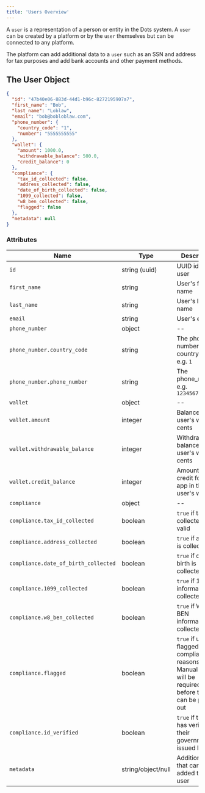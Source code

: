```yaml
---
title: 'Users Overview'
---
```


A `user` is a representation of a person or entity in the Dots system. A `user` can be created by a platform or by the `user` themselves but can be connected to any platform.

The platform can add additional data to a `user` such as an SSN and address for tax purposes and add bank accounts and other payment methods.

## The User Object

```json Example
{
  "id": "47b40e06-883d-44d1-b96c-8272195907a7",
  "first_name": "Bob",
  "last_name": "Loblaw",
  "email": "bob@bobloblaw.com",
  "phone_number": {
    "country_code": "1",
    "number": "5555555555"
  },
  "wallet": {
    "amount": 1000.0,
    "withdrawable_balance": 500.0,
    "credit_balance": 0
  },
  "compliance": {
    "tax_id_collected": false,
    "address_collected": false,
    "date_of_birth_collected": false,
    "1099_collected": false,
    "w8_ben_collected": false,
    "flagged": false
  },
  "metadata": null
}
```

### Attributes

| Name                                 | Type               | Description                                                                                                  |
| ------------------------------------ | ------------------ | ------------------------------------------------------------------------------------------------------------ |
| `id`                                 | string (uuid)      | UUID id of the user                                                                                          |
| `first_name`                         | string             | User's first name                                                                                            |
| `last_name`                          | string             | User's last name                                                                                             |
| `email`                              | string             | User's email                                                                                                 |
| `phone_number`                       | object             | \--                                                                                                          |
| `phone_number.country_code`          | string             | The phone number country code e.g. `1`                                                                       |
| `phone_number.phone_number`          | string             | The phone_number e.g. `1234567890`                                                                           |
| `wallet`                             | object             | \--                                                                                                          |
| `wallet.amount`                      | integer            | Balance of the user's wallet in cents                                                                        |
| `wallet.withdrawable_balance`        | integer            | Withdrawable balance of the user's wallet in cents                                                           |
| `wallet.credit_balance`              | integer            | Amount of credit for your app in the user's wallet                                                           |
| `compliance`                         | object             | \--                                                                                                          |
| `compliance.tax_id_collected`        | boolean            | `true` if tax id is collected and valid                                                                      |
| `compliance.address_collected`       | boolean            | `true` if address is collected                                                                               |
| `compliance.date_of_birth_collected` | boolean            | `true` if date of birth is collected                                                                         |
| `compliance.1099_collected`          | boolean            | `true` if 1099 information is collected                                                                      |
| `compliance.w8_ben_collected`        | boolean            | `true` if W8-BEN information is collected                                                                    |
| `compliance.flagged`                 | boolean            | `true` if user is flagged for compliance reasons. Manual review will be required before they can be paid out |
| `compliance.id_verified`             | boolean            | `true` if the user has verified their government-issued ID                                                   |
| `metadata`                           | string/object/null | Additional data that can be added to the user                                                                |
